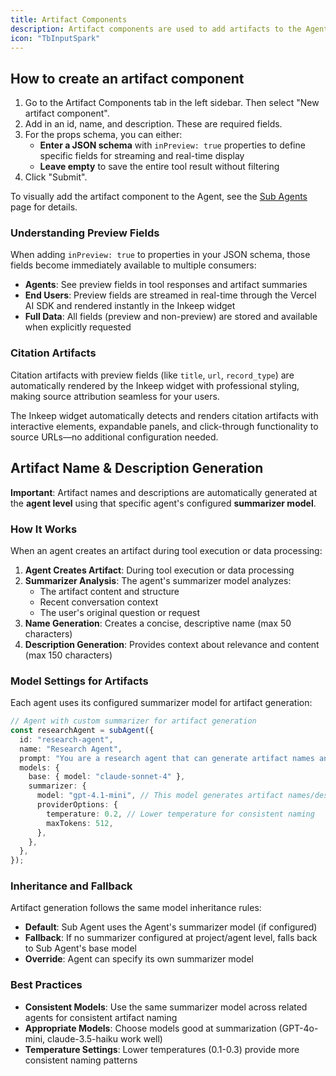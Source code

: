 ```yaml
---
title: Artifact Components
description: Artifact components are used to add artifacts to the Agent.
icon: "TbInputSpark"
---
```


<Snippet file="multi-agent-framework/artifacts.mdx" />

## How to create an artifact component

1. Go to the Artifact Components tab in the left sidebar. Then select "New artifact component".
2. Add in an id, name, and description. These are required fields.
3. For the props schema, you can either:
   - **Enter a JSON schema** with `inPreview: true` properties to define specific fields for streaming and real-time display
   - **Leave empty** to save the entire tool result without filtering
4. Click "Submit".

To visually add the artifact component to the Agent, see the [Sub Agents](/visual-builder/sub-agents#adding-artifact-components) page for details.

### Understanding Preview Fields

When adding `inPreview: true` to properties in your JSON schema, those fields become immediately available to multiple consumers:

- **Agents**: See preview fields in tool responses and artifact summaries
- **End Users**: Preview fields are streamed in real-time through the Vercel AI SDK and rendered instantly in the Inkeep widget
- **Full Data**: All fields (preview and non-preview) are stored and available when explicitly requested

### Citation Artifacts

Citation artifacts with preview fields (like `title`, `url`, `record_type`) are automatically rendered by the Inkeep widget with professional styling, making source attribution seamless for your users.

<Note>
The Inkeep widget automatically detects and renders citation artifacts with interactive elements, expandable panels, and click-through functionality to source URLs—no additional configuration needed.
</Note>

## Artifact Name & Description Generation

**Important**: Artifact names and descriptions are automatically generated at the **agent level** using that specific agent's configured **summarizer model**.

### How It Works

When an agent creates an artifact during tool execution or data processing:

1. **Agent Creates Artifact**: During tool execution or data processing
2. **Summarizer Analysis**: The agent's summarizer model analyzes:
   - The artifact content and structure
   - Recent conversation context
   - The user's original question or request
3. **Name Generation**: Creates a concise, descriptive name (max 50 characters)
4. **Description Generation**: Provides context about relevance and content (max 150 characters)

### Model Settings for Artifacts

Each agent uses its configured summarizer model for artifact generation:

```typescript
// Agent with custom summarizer for artifact generation
const researchAgent = subAgent({
  id: "research-agent",
  name: "Research Agent",
  prompt: "You are a research agent that can generate artifact names and descriptions",
  models: {
    base: { model: "claude-sonnet-4" },
    summarizer: {
      model: "gpt-4.1-mini", // This model generates artifact names/descriptions
      providerOptions: {
        temperature: 0.2, // Lower temperature for consistent naming
        maxTokens: 512,
      },
    },
  },
});
```

### Inheritance and Fallback

Artifact generation follows the same model inheritance rules:

- **Default**: Sub Agent uses the Agent's summarizer model (if configured)
- **Fallback**: If no summarizer configured at project/agent level, falls back to Sub Agent's base model
- **Override**: Agent can specify its own summarizer model

### Best Practices

- **Consistent Models**: Use the same summarizer model across related agents for consistent artifact naming
- **Appropriate Models**: Choose models good at summarization (GPT-4o-mini, claude-3.5-haiku work well)
- **Temperature Settings**: Lower temperatures (0.1-0.3) provide more consistent naming patterns
